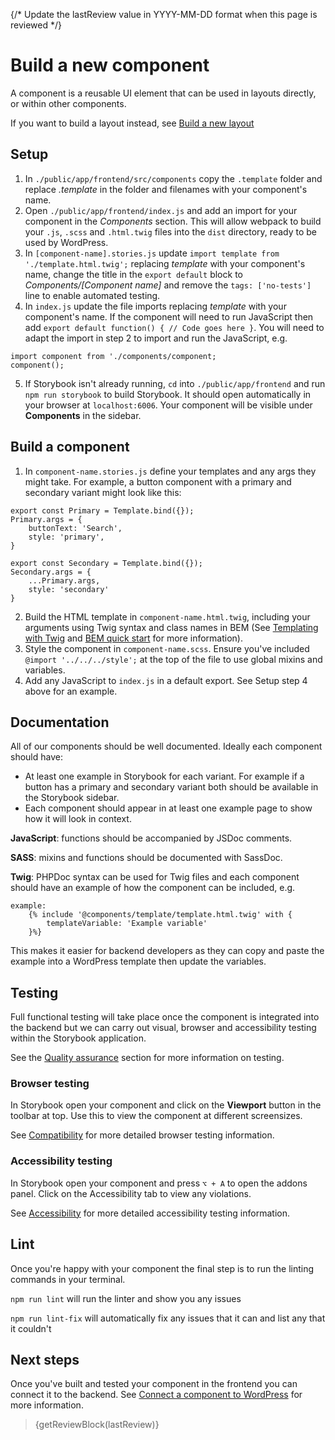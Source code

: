 
{/* Update the lastReview value in YYYY-MM-DD format when this page is reviewed */}

<Meta title="Development/Build a new component" />

# Build a new component

A component is a reusable UI element that can be used in layouts directly, or within other components.

If you want to build a layout instead, see [Build a new layout](/docs/development-build-a-new-layout--docs)

## Setup

1. In `./public/app/frontend/src/components` copy the `.template` folder and replace _.template_ in the folder and filenames with your component's name.
2. Open `./public/app/frontend/index.js` and add an import for your component in the _Components_ section. This will allow webpack to build your `.js`, `.scss` and `.html.twig` files into the `dist` directory, ready to be used by WordPress.
3. In `[component-name].stories.js` update `import template from './template.html.twig';` replacing _template_ with your component's name, change the title in the `export default` block to _Components/[Component name]_ and remove the `tags: ['no-tests']` line to enable automated testing.
4. In `index.js` update the file imports replacing _template_ with your component's name. If the component will need to run JavaScript then add `export default function() { // Code goes here }`. You will need to adapt the import in step 2 to import and run the JavaScript, e.g.

```
import component from './components/component;
component();
```

5. If Storybook isn't already running, `cd` into `./public/app/frontend` and run `npm run storybook` to build Storybook. It should open automatically in your browser at `localhost:6006`. Your component will be visible under **Components** in the sidebar.

## Build a component

1. In `component-name.stories.js` define your templates and any args they might take. For example, a button component with a primary and secondary variant might look like this:

```
export const Primary = Template.bind({});
Primary.args = {
    buttonText: 'Search',
    style: 'primary',
}

export const Secondary = Template.bind({});
Secondary.args = {
    ...Primary.args,
    style: 'secondary'
}
```

2. Build the HTML template in `component-name.html.twig`, including your arguments using Twig syntax and class names in BEM (See [Templating with Twig](https://twig.symfony.com/doc/3.x/templates.html) and [BEM quick start](https://en.bem.info/methodology/quick-start) for more information).
3. Style the component in `component-name.scss`. Ensure you've included `@import '../../../style';` at the top of the file to use global mixins and variables.
4. Add any JavaScript to `index.js` in a default export. See Setup step 4 above for an example.

## Documentation

All of our components should be well documented. Ideally each component should have:

-   At least one example in Storybook for each variant. For example if a button has a primary and secondary variant both should be available in the Storybook sidebar.
-   Each component should appear in at least one example page to show how it will look in context.

**JavaScript**: functions should be accompanied by JSDoc comments.

**SASS**: mixins and functions should be documented with SassDoc.

**Twig**: PHPDoc syntax can be used for Twig files and each component should have an example of how the component can be included, e.g.

```
example:
    {% include '@components/template/template.html.twig' with {
        templateVariable: 'Example variable'
    }%}
```

This makes it easier for backend developers as they can  copy and paste the example into a WordPress template then
update the variables.

## Testing

Full functional testing will take place once the component is integrated into the backend but we can carry out visual,
browser and accessibility testing within the Storybook application.

See the [Quality assurance](/docs/quality-assurance-general--docs) section for more information on testing.

### Browser testing

In Storybook open your component and click on the **Viewport** button in the toolbar at top. Use this to view the
component at different screensizes.

See [Compatibility](/docs/quality-assurance-compatibility--docs) for more detailed browser testing information.

### Accessibility testing

In Storybook open your component and press `⌥ + A` to open the addons panel. Click on the Accessibility tab to view any
violations.

See [Accessibility](/docs/quality-assurance-accessibility--docs) for more detailed accessibility testing information.

## Lint

Once you're happy with your component the final step is to run the linting commands in your terminal.

`npm run lint` will run the linter and show you any issues

`npm run lint-fix` will automatically fix any issues that it can and list any that it couldn't

## Next steps

Once you've built and tested your component in the frontend you can connect it to the backend. See
[Connect a component to WordPress](/docs/development-connect-a-component-to-wordpress--docs) for more information.

> {getReviewBlock(lastReview)}